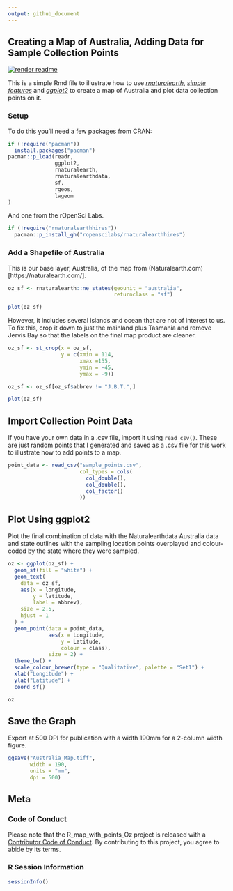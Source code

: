 ```yaml
---
output: github_document
---
```


## Creating a Map of Australia, Adding Data for Sample Collection Points

[![render readme](https://github.com/adamhsparks/R_map_with_points_Oz/workflows/render%20readme/badge.svg)](https://github.com/adamhsparks/R_map_with_points_Oz/actions?query=workflow%3A%22render+readme%22)

This is a simple Rmd file to illustrate how to use
[_rnaturalearth_](https://github.com/ropenscilabs/rnaturalearth), [_simple features_](https://cran.r-project.org/web/packages/sf/vignettes/sf1.html) and
[_ggplot2_](https://CRAN.R-project.org/package=ggplot2) to create a map of Australia and plot data collection points on it.

### Setup

To do this you'll need a few packages from CRAN:

```r
if (!require("pacman"))
  install.packages("pacman")
pacman::p_load(readr,
               ggplot2,
               rnaturalearth,
               rnaturalearthdata,
               sf,
               rgeos,
               lwgeom
)
```

And one from the rOpenSci Labs.

```r
if (!require("rnaturalearthhires"))
  pacman::p_install_gh("ropenscilabs/rnaturalearthhires")
```

### Add a Shapefile of Australia

This is our base layer, Australia, of the map from (Naturalearth.com)[https://naturalearth.com/].

```r
oz_sf <- rnaturalearth::ne_states(geounit = "australia",
                                  returnclass = "sf")

plot(oz_sf)
```

However, it includes several islands and ocean that are not of interest to us.
To fix this, crop it down to just the mainland plus Tasmania and remove Jervis Bay so that the labels on the final map product are cleaner.

```r
oz_sf <- st_crop(x = oz_sf,
                 y = c(xmin = 114,
                       xmax =155,
                       ymin = -45,
                       ymax = -9))

oz_sf <- oz_sf[oz_sf$abbrev != "J.B.T.",]

plot(oz_sf)
```

## Import Collection Point Data

If you have your own data in a .csv file, import it using `read_csv()`.
These are just random points that I generated and saved as a .csv file for this work to illustrate how to add points to a map.

```r
point_data <- read_csv("sample_points.csv",
                       col_types = cols(
                         col_double(),
                         col_double(),
                         col_factor()
                       ))
```

## Plot Using ggplot2

Plot the final combination of data with the Naturalearthdata Australia data and state outlines with the sampling location points overplayed and colour-coded by the state where they were sampled.

```r
oz <- ggplot(oz_sf) +
  geom_sf(fill = "white") +
  geom_text(
    data = oz_sf,
    aes(x = longitude,
        y = latitude,
        label = abbrev),
    size = 2.5,
    hjust = 1
  ) +
  geom_point(data = point_data,
             aes(x = Longitude,
                 y = Latitude,
                 colour = class),
             size = 2) +
  theme_bw() +
  scale_colour_brewer(type = "Qualitative", palette = "Set1") +
  xlab("Longitude") +
  ylab("Latitude") +
  coord_sf()

oz
```

## Save the Graph

Export at 500 DPI for publication with a width 190mm for a 2-column width figure.

```r
ggsave("Australia_Map.tiff",
       width = 190,
       units = "mm",
       dpi = 500)
```

## Meta

### Code of Conduct

Please note that the R_map_with_points_Oz project is released with a [Contributor Code of Conduct](https://contributor-covenant.org/version/2/0/CODE_OF_CONDUCT.html). By contributing to this project, you agree to abide by its terms.

### R Session Information

```r
sessionInfo()
```
